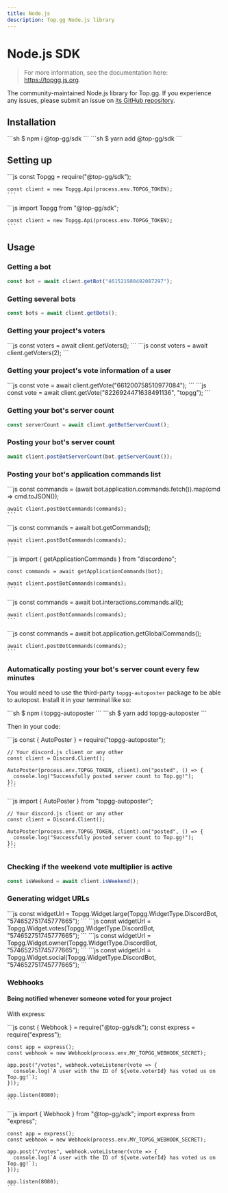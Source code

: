 ```yaml
---
title: Node.js
description: Top.gg Node.js library
---
```



# Node.js SDK

> For more information, see the documentation here: https://topgg.js.org.

The community-maintained Node.js library for Top.gg. If you experience any issues, please submit an issue on [its GitHub repository](https://github.com/Top-gg-Community/node-sdk).

## Installation

<Tabs>
  <TabItem value="npm" label="NPM" default>
    ```sh
    $ npm i @top-gg/sdk
    ```
  </TabItem>
  <TabItem value="yarn" label="Yarn">
    ```sh
    $ yarn add @top-gg/sdk
    ```
  </TabItem>
</Tabs>

## Setting up

<Tabs>
  <TabItem value="commonjs" label="CommonJS" default>
    ```js
    const Topgg = require("@top-gg/sdk");
    
    const client = new Topgg.Api(process.env.TOPGG_TOKEN);
    ```
  </TabItem>
  <TabItem value="esm" label="ES module">
    ```js
    import Topgg from "@top-gg/sdk";
    
    const client = new Topgg.Api(process.env.TOPGG_TOKEN);
    ```
  </TabItem>
</Tabs>

## Usage

### Getting a bot

```js
const bot = await client.getBot("461521980492087297");
```

### Getting several bots

```js
const bots = await client.getBots();
```

### Getting your project's voters

<Tabs>
  <TabItem value="first_page" label="First page" default>
    ```js
    const voters = await client.getVoters();
    ```
  </TabItem>
  <TabItem value="subsequent_pages" label="Subsequent pages">
    ```js
    const voters = await client.getVoters(2);
    ```
  </TabItem>
</Tabs>

### Getting your project's vote information of a user

<Tabs>
  <TabItem value="discord" label="Discord ID" default>
    ```js
    const vote = await client.getVote("661200758510977084");
    ```
  </TabItem>
  <TabItem value="topgg" label="Top.gg ID">
    ```js
    const vote = await client.getVote("8226924471638491136", "topgg");
    ```
  </TabItem>
</Tabs>

### Getting your bot's server count

```js
const serverCount = await client.getBotServerCount();
```

### Posting your bot's server count

```js
await client.postBotServerCount(bot.getServerCount());
```

### Posting your bot's application commands list

<Tabs>
  <TabItem value="discordjs" label="Discord.js" default>
    ```js
    const commands = (await bot.application.commands.fetch()).map(cmd => cmd.toJSON());

    await client.postBotCommands(commands);
    ```
  </TabItem>
  <TabItem value="eris" label="Eris">
    ```js
    const commands = await bot.getCommands();

    await client.postBotCommands(commands);
    ```
  </TabItem>
  <TabItem value="discordeno" label="Discordeno">
    ```js
    import { getApplicationCommands } from "discordeno";

    const commands = await getApplicationCommands(bot);

    await client.postBotCommands(commands);
    ```
  </TabItem>
  <TabItem value="harmony" label="Harmony">
    ```js
    const commands = await bot.interactions.commands.all();

    await client.postBotCommands(commands);
    ```
  </TabItem>
  <TabItem value="oceanic" label="Oceanic">
    ```js
    const commands = await bot.application.getGlobalCommands();

    await client.postBotCommands(commands);
    ```
  </TabItem>
</Tabs>

### Automatically posting your bot's server count every few minutes

You would need to use the third-party `topgg-autoposter` package to be able to autopost. Install it in your terminal like so:

<Tabs>
  <TabItem value="npm" label="NPM" default>
    ```sh
    $ npm i topgg-autoposter
    ```
  </TabItem>
  <TabItem value="yarn" label="Yarn">
    ```sh
    $ yarn add topgg-autoposter
    ```
  </TabItem>
</Tabs>

Then in your code:

<Tabs>
  <TabItem value="commonjs" label="CommonJS" default>
    ```js
    const { AutoPoster } = require("topgg-autoposter");
    
    // Your discord.js client or any other
    const client = Discord.Client();
    
    AutoPoster(process.env.TOPGG_TOKEN, client).on("posted", () => {
      console.log("Successfully posted server count to Top.gg!");
    });
    ```
  </TabItem>
  <TabItem value="esm" label="ES module">
    ```js
    import { AutoPoster } from "topgg-autoposter";
    
    // Your discord.js client or any other
    const client = Discord.Client();
    
    AutoPoster(process.env.TOPGG_TOKEN, client).on("posted", () => {
      console.log("Successfully posted server count to Top.gg!");
    });
    ```
  </TabItem>
</Tabs>

### Checking if the weekend vote multiplier is active

```js
const isWeekend = await client.isWeekend();
```

### Generating widget URLs

<Tabs>
  <TabItem value="large" label="Large" default>
    ```js
    const widgetUrl = Topgg.Widget.large(Topgg.WidgetType.DiscordBot, "574652751745777665");
    ```
  </TabItem>
  <TabItem value="votes" label="Votes">
    ```js
    const widgetUrl = Topgg.Widget.votes(Topgg.WidgetType.DiscordBot, "574652751745777665");
    ```
  </TabItem>
  <TabItem value="owner" label="Owner">
    ```js
    const widgetUrl = Topgg.Widget.owner(Topgg.WidgetType.DiscordBot, "574652751745777665");
    ```
  </TabItem>
  <TabItem value="social" label="Social">
    ```js
    const widgetUrl = Topgg.Widget.social(Topgg.WidgetType.DiscordBot, "574652751745777665");
    ```
  </TabItem>
</Tabs>

### Webhooks

#### Being notified whenever someone voted for your project

With express:

<Tabs>
  <TabItem value="commonjs" label="CommonJS" default>
    ```js
    const { Webhook } = require("@top-gg/sdk");
    const express = require("express");
    
    const app = express();
    const webhook = new Webhook(process.env.MY_TOPGG_WEBHOOK_SECRET);
    
    app.post("/votes", webhook.voteListener(vote => {
      console.log(`A user with the ID of ${vote.voterId} has voted us on Top.gg!`);
    }));
    
    app.listen(8080);
    ```
  </TabItem>
  <TabItem value="esm" label="ES module">
    ```js
    import { Webhook } from "@top-gg/sdk";
    import express from "express";
    
    const app = express();
    const webhook = new Webhook(process.env.MY_TOPGG_WEBHOOK_SECRET);
    
    app.post("/votes", webhook.voteListener(vote => {
      console.log(`A user with the ID of ${vote.voterId} has voted us on Top.gg!`);
    }));
    
    app.listen(8080);
    ```
  </TabItem>
</Tabs>

